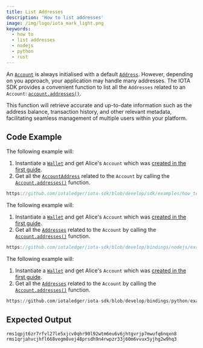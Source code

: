 ```yaml
---
title: List Addresses
description: 'How to list addresses'
image: /img/logo/iota_mark_light.png
keywords:
  - how to
  - list addresses
  - nodejs
  - python
  - rust
---
```



<TipAccountApproaches />

An [`Account`](../../references/nodejs/classes/Account/) is always initialised with a default
[`Address`](../../references/nodejs/classes/Address/). However, depending on you approach, your application may handle
many addresses. The IOTA SDK provides a convenient function to list all the `Addresses` related to an `Account`:
[`account.addresses()`](../../references/nodejs/classes/Account/#addresses).

This function will retrieve accurate and up-to-date information such as the address balance,
transaction history, and other relevant metadata, facilitating seamless management of multiple users within your
platform.

## Code Example

<Tabs groupId="language" queryString>
<TabItem value="rust" label="Rust">

The following example will:

1. Instantiate a [`Wallet`](https://docs.rs/iota-sdk/latest/iota_sdk/wallet/core/struct.Wallet.html) and get Alice's `Account` which was
   [created in the first guide](./create-account.mdx).
2. Get all the [`AccountAddress`](https://docs.rs/iota-sdk/latest/iota_sdk/wallet/account/types/struct.AccountAddress.html)
   related to the `Account` by calling the [`Account.addresses()`](https://docs.rs/iota-sdk/latest/iota_sdk/wallet/account/struct.AccountInner.html#method.addresses)
   function.

```rust reference
https://github.com/iotaledger/iota-sdk/blob/develop/sdk/examples/how_tos/accounts_and_addresses/list_addresses.rs
```

</TabItem>
<TabItem value="typescript-node" label="Typescript (Node.js)">

The following example will:

1. Instantiate a [`Wallet`](https://docs.rs/iota-sdk/latest/iota_sdk/wallet/core/struct.Wallet.html) and get Alice's `Account` which was
   [created in the first guide](./create-account.mdx).
2. Get all the [`Addresses`](../../references/nodejs/classes/Address)
   related to the `Account` by calling the [`Account.addresses()`](../../references/nodejs/classes/Account/#addresses)
   function.

```typescript reference
https://github.com/iotaledger/iota-sdk/blob/develop/bindings/nodejs/examples/how_tos/accounts_and_addresses/list-addresses.ts
```

</TabItem>
<TabItem value="python" label="Python">

The following example will:

1. Instantiate a [`Wallet`](https://docs.rs/iota-sdk/latest/iota_sdk/wallet/core/struct.Wallet.html) and get Alice's `Account` which was
   [created in the first guide](./create-account.mdx).
2. Get all the [`Addresses`](../../references/python/iota_sdk/types/address/)
   related to the `Account` by calling the [`Account.addresses()`](../../references/python/iota_sdk/wallet/account/#addresses)
   function.

```python reference
https://github.com/iotaledger/iota-sdk/blob/develop/bindings/python/examples/how_tos/accounts_and_addresses/list_addresses.py
```

</TabItem>
</Tabs>

## Expected Output

```plaintext
rms1qpjt6zr7rfvl27le5xjcv0qhr90l92wtm6eu6v6jhtgvrjp7mwufq6nqxn8
rms1qrjahvcjhfl668vegm8vej48prsdh9n4rwpzr33j60m6vvux5yjhg2w9hq3
```
